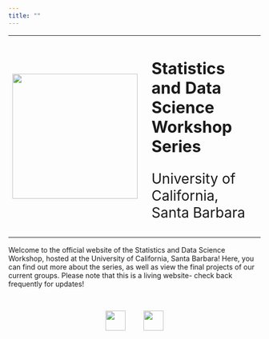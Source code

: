 ```yaml
---
title: ""
---
```


<table>
  <tr>
    <td style = "padding-right: 15pt"><img src = "Images/Logos_Icons/main_logo.png" width = 250></td>
    <td>
        <h1><b>Statistics and Data Science Workshop Series</b></h1>
        <p style = "font-size:28px">University of California, Santa Barbara</p>
    </td>
  </tr>
</table>

Welcome to the official website of the Statistics and Data Science Workshop, hosted at the University of California, Santa Barbara! Here, you can find out more about the series, as well as view the final projects of our current groups. Please note that this is a living website- check back frequently for updates!

\
<p style = "text-align: center">
  <a href = "https://www.instagram.com/ucsbsdsw/" target = "_blank"><img src = "Images/Logos_Icons/instagram.png" width = 40></a> \ \ \ \ \ \ \ \ <a href = "https://discord.gg/BKWweNuJ" target = "_blank"><img src = "Images/Logos_Icons/discord.png" width = 40></a>
</p>
